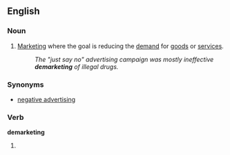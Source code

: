 ==English==
===Noun===
{{en-noun|-}}

#[[marketing|Marketing]] where the goal is reducing the [[demand]] for [[goods]] or [[services]].
#: ''The "just say no" advertising campaign was mostly ineffective '''demarketing''' of illegal drugs.''

===Synonyms===
*[[negative advertising]]

===Verb===
'''demarketing'''
#{{present participle of|demarket}}